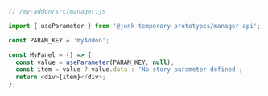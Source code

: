 ```js
// /my-addon/src/manager.js

import { useParameter } from '@junk-temporary-prototypes/manager-api';

const PARAM_KEY = 'myAddon';

const MyPanel = () => {
  const value = useParameter(PARAM_KEY, null);
  const item = value ? value.data : 'No story parameter defined';
  return <div>{item}</div>;
};
```
